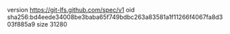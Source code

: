 version https://git-lfs.github.com/spec/v1
oid sha256:bd4eede34008be3baba65f749bdbc263a83581a1f11266f4067fa8d303f885a9
size 31280
